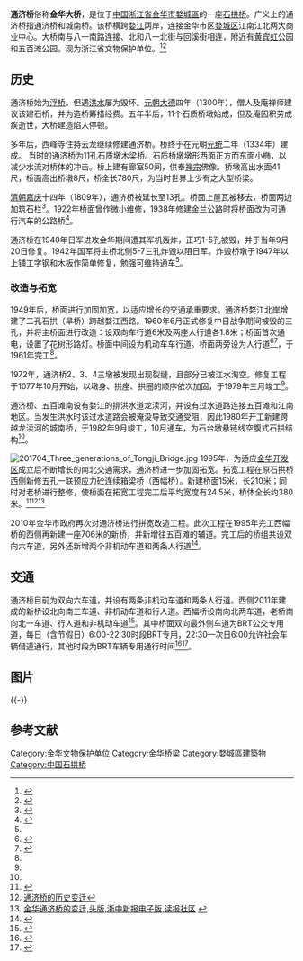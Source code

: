 {{coord|29|06|01|N|119|38|47|E|display=title|scale:10000}}
{{otheruses|other=其它地方的通济桥|通济桥}}
{{文物保护单位
| 级别 = 省级
| 省区市 = 浙江省
| 图片 = Tongji_Bridge_(Jinhua),_late_Qing_Dynasty.jpg
| 说明 =通济桥清末旧影
| 名称 = 金华通济桥
| 编号 = 6-186
| 分类 = 古建筑
| 时代 = [[元朝|元代]]
| 所在 = [[金华市|金华市]][[婺城区|婺城区]]
| 登录 = 2011年1月7日
}}
'''通济桥'''俗称'''金华大桥'''，是位于[[中国|中国]][[浙江省|浙江省]][[金华市|金华市]][[婺城區|婺城區]]的一座[[石拱桥|石拱桥]]。广义上的通济桥指通济桥和城南桥。该桥横跨[[金華江|婺江]]两岸，连接金华市区[[婺城区|婺城区]]江南江北两大商业中心。大桥南与八一南路连接、北和八一北街与回溪街相连，附近有[[黄宾虹|黄宾虹]]公园和五百滩公园。现为浙江省文物保护单位。<ref>{{cite web| language =| publisher =金华日报网络版| title =金华市级重点文物保护单位| url =http://www.jhnews.com.cn/gb/content/2001-09/27/content_50993.htm| author =| date =| accessdate =| deadurl =yes| archiveurl =https://web.archive.org/web/20060315132043/http://www.jhnews.com.cn/gb/content/2001-09/27/content_50993.htm| archivedate =2006-03-15}}</ref><ref>{{cite web | language =  | publisher = 浙江省人民政府 | title = 浙江省人民政府关于公布第六批省级文物保护单位和与现有省级文物保护单位合并项目及更名省级文物保护单位的通知 | url = http://www.zhejiang.gov.cn/gb/zjnew/node3/node22/node167/node360/node368/userobject9ai121936.html | author =  | date =  | accessdate =  | archive-date = 2012-03-22 | archive-url = https://web.archive.org/web/20120322024511/http://www.zhejiang.gov.cn/gb/zjnew/node3/node22/node167/node360/node368/userobject9ai121936.html | dead-url = yes }}</ref>

==历史==
通济桥始为[[浮桥|浮桥]]。但遇[[洪水|洪水]]屡为毁坏。[[元朝|元朝]][[大德_(元朝)|大德]]四年（1300年），僧人及庵禅师建议该建石桥，并为造桥筹措经费。五年半后，11个石质桥墩始成，但及庵因积劳成疾逝世，大桥建造陷入停顿。

多年后，西峰寺住持云龙继续修建通济桥。桥终于在元朝[[元统_(元)|元统]]二年（1334年）建成。 当时的通济桥为11孔石质墩木梁桥。石质桥墩墩形西面正方而东面小椭，以减少水流对桥体的冲击。桥上建有廊室50间，供奉[[禅宗|禅宗]]佛像。桥墩高出水面41尺，桥面高出桥墩8尺，桥全长780尺，为当时世界上少有之大型桥梁。
 
[[清朝|清朝]][[嘉庆|嘉庆]]十四年（1809年），通济桥被延长至13孔。桥面上屋瓦被移去，桥面两边加筑石栏<ref>{{cite web|title=金华市通济桥|url=http://www.china-qiao.com/ql15/jhql/jhql001.htm|publisher=中国桥|access-date=2018-05-16|archive-date=2020-01-16|archive-url=https://web.archive.org/web/20200116221809/http://www.china-qiao.com/ql15/jhql/jhql001.htm|dead-url=no}}</ref>。1922年桥面曾作微小维修，1938年修建金兰公路时将桥面改为可通行汽车的公路桥<ref name="市交">{{cite book|author=江涛等|title=金华市交通志|isbn=9787502743758|year=1997|publisher=地方志办公室}}</ref>{{rp|470}}。

通济桥在1940年日军进攻金华期间遭其军机轰炸，正巧1-5孔被毁，并于当年9月20日修复。1942年国军将主桥北侧5-7三孔炸毁以阻日军。炸毁桥墩于1947年以上铺工字钢和木板作简单修复，勉强可维持通车<ref name="市交"/>{{rp|470}}。
===改造与拓宽===
1949年后，桥面进行加固加宽，以适应增长的交通承重要求。通济桥婺江北岸增建了二孔石拱（旱桥）跨越婺江西路。1960年6月正式修复中日战争期间被毁的三孔，并将主桥面进行改造：设双向车行道6米及两座人行道各1.8米；桥面首次通电，设置了花树形路灯。桥面中间设为机动车车行道。桥面两旁设为人行道<ref>{{cite news|title=金华通济桥的前世今生（上）|url=http://zj.sina.com.cn/jinhua/news/2018-03-25/detail-ifysnevm8609153.shtml|publisher=新浪网|date=2018-03-25|accessdate=2018-05-16|archive-date=2018-05-16|archive-url=https://web.archive.org/web/20180516175423/http://zj.sina.com.cn/jinhua/news/2018-03-25/detail-ifysnevm8609153.shtml|dead-url=no}}</ref><ref>{{cite book|title=金华在腾飞|author1=董正勇|author2=范启尧|work=通济桥新生记|page=92|date=1996}}</ref>，于1961年完工<ref name="市交"/>{{rp|470}}。

1972年，通济桥2、3、4三墩被发现出现裂缝，且部分已被江水淘空。修复工程于1077年10月开始，以墩身、拱座、拱圈的顺序依次加固，于1979年三月竣工<ref name="市交"/>{{rp|471}}。

通济桥、五百滩南设有婺江的排洪水道龙渎河，并设有过水道路连接五百滩和江南地区。当发生洪水时该过水道路会被淹没导致交通受阻，因此1980年开工新建跨越龙渎河的城南桥，于1982年9月竣工，10月通车，为石台墩悬链线空腹式石拱结构<ref name="市交"/>{{rp|471}}。

[[File:201704_Three_generations_of_Tongji_Bridge.jpg|thumb]]
1995年，为适应[[金华开发区|金华开发区]]成立后不断增长的南北交通需求，通济桥进一步加固拓宽。拓宽工程在原石拱桥西侧新修五孔一联预应力砼连续箱梁桥（西幅桥）。新建桥面15米，长210米；同时对老桥进行整修，使桥面在拓宽工程完工后平均宽度有24.5米，桥体全长约380米。<ref>{{Cite web |url=http://d.wanfangdata.com.cn/LocalChronicleItem_2905927.aspx |title=通济桥-来源：《浙江省金华市地名志》/卷四名胜古迹 |access-date=2010-01-03 |archive-date=2013-11-09 |archive-url=https://web.archive.org/web/20131109163117/http://d.wanfangdata.com.cn/LocalChronicleItem_2905927.aspx |dead-url=no }}</ref><ref>[http://www.jhcnt.cn/news/laozhaopian/2009/1125/863.html 通济桥的历史变迁]{{dead link|date=十月 2017 |bot=InternetArchiveBot }}</ref><ref>[http://press.idoican.com.cn/detail/articles/2009091556514/ 金华通济桥的变迁,头版,浙中新报电子版,读报社区] {{webarchive|url=https://web.archive.org/web/20110707020439/http://press.idoican.com.cn/detail/articles/2009091556514/ |date=2011-07-07 }}</ref>

2010年金华市政府再次对通济桥进行拼宽改造工程。此次工程在1995年完工西幅桥的西侧再新建一座706米的新桥，并新增往五百滩的辅道。完工后的桥组共设双向六车道，另外还新增两个非机动车道和两条人行道<ref>{{cite news|title=“桥坚强”通济桥的前世今生|url=http://www1.jhnews.com.cn/jhrb/2013-08/04/content_2873201.htm|publisher=金华新闻网|date=2013-08-04|access-date=2018-05-16|archive-url=https://web.archive.org/web/20180516175432/http://www1.jhnews.com.cn/jhrb/2013-08/04/content_2873201.htm|archive-date=2018-05-16|dead-url=yes}}</ref>。

==交通==
通济桥目前为双向六车道，并设有两条非机动车道和两条人行道。西侧2011年建成的新桥设北向南三车道、非机动车道和行人道。西幅桥设南向北两车道，老桥南向北一车道、行人道和非机动车道<ref>{{cite web|title=对金华市政协六届一次会议第498号提案答复的函|url=http://www.jhup.gov.cn/11330700747026217G/19/201111/t20111122_748610_1.html|publisher=金华市规划局|date=2011-11-22|access-date=2018-05-16|archive-url=https://web.archive.org/web/20180516174810/http://www.jhup.gov.cn/11330700747026217G/19/201111/t20111122_748610_1.html#|archive-date=2018-05-16|dead-url=yes}}</ref>。其中桥面双向最外侧车道为BRT公交专用道，每日（含节假日）6:00-22:30时段BRT专用，22:30—次日6:00允许社会车辆借道通行，其他时段为BRT车辆专用通行时间<ref>{{cite web|title=金华9条公交专用道怎么开，还傻傻分不清的点进来|url=http://www.sohu.com/a/211661256_99915908|publisher=搜狐网|date=2017-12-20|access-date=2018-05-16|archive-url=https://web.archive.org/web/20180517082026/http://www.sohu.com/a/211661256_99915908|archive-date=2018-05-17|dead-url=yes}}</ref><ref>{{Cite web|title=金华市政府- 我市出台BRT专用道优化调整措施|url=http://www.jinhua.gov.cn/11330700002592599F/gggs/qtgg/201907/t20190723_4049840_1.html|accessdate=2019-09-27|work=www.jinhua.gov.cn|archive-date=2019-09-27|archive-url=https://web.archive.org/web/20190927173711/http://www.jinhua.gov.cn/11330700002592599F/gggs/qtgg/201907/t20190723_4049840_1.html|dead-url=no}}</ref>。

==图片==
{{multiple image
| align = left
| direction = horizontal
| header = 
| header_align =
| header_background = 
| footer = 
| footer_align = 
| footer_background = 
| width = 210
| image1 = Jinhua Tongjiqiao 20120218-08.jpg
| width1 = 
| alt1 = 
| caption1 = 标志
| image2 = Jinhua_Tongjiqiao_20120218-02.jpg
| width2 = 
| alt2 = 
| caption2 = 东侧（上游）北岸远景
| image3 = Jinhua_Tongjiqiao_20120218-06.jpg
| width3 = 
| alt3 = 
| caption3 = 东侧（上游）北岸近景
| image4 = Jinhua_Tongjiqiao_20120218-09.jpg
| width4 = 
| alt4 = 
| caption4 = 西侧（下游）已加建新桥，图为桥底
}}

{{-}}
==参考文献==
{{commonscat|Tongji Bridge (Jinhua)}}
{{reflist}}
{{金华市境内的浙江省文物保护单位}}
{{DEFAULTSORT:tong}}
[[Category:金华文物保护单位|Category:金华文物保护单位]]
[[Category:金华桥梁|Category:金华桥梁]]
[[Category:婺城區建築物|Category:婺城區建築物]]
[[Category:中国石拱桥|Category:中国石拱桥]]
